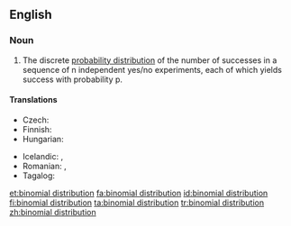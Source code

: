 ==English==
{{wikipedia}}

===Noun===
{{en-noun|head=[[binomial]] [[distribution]]}}

# {{lb|en|statistics}} The discrete [[probability distribution]] of the number of successes in a sequence of n independent yes/no experiments, each of which yields success with probability p.

====Translations====
{{trans-top|probability distribution}}
* Czech: {{t|cs|binomické rozdělení|n}}
* Finnish: {{t|fi|binomijakauma}}
* Hungarian: {{t|hu|binomiális eloszlás}}
{{trans-mid}}
* Icelandic: {{t|is|tvíliðudreifing|f}}, {{t|is|tvíkostadreifing|f}}
* Romanian: {{t|ro|distribuție binomială|f}}, {{t|ro|distribuție binomică}}
* Tagalog: {{t|tl|duhakaying pamamahagi}}
{{trans-bottom}}

[[et:binomial distribution]]
[[fa:binomial distribution]]
[[id:binomial distribution]]
[[fi:binomial distribution]]
[[ta:binomial distribution]]
[[tr:binomial distribution]]
[[zh:binomial distribution]]